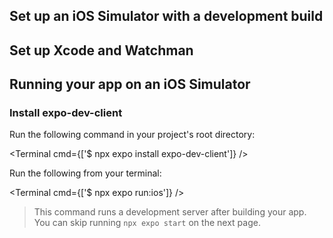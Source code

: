 

## Set up an iOS Simulator with a development build

<BuildEnvironmentSwitch />

## Set up Xcode and Watchman

<XcodeInstructions />

## Running your app on an iOS Simulator

<Step label="1">

### Install expo-dev-client

Run the following command in your project's root directory:

<Terminal cmd={['$ npx expo install expo-dev-client']} />

</Step>

<Step label="2">

Run the following from your terminal:

<Terminal cmd={['$ npx expo run:ios']} />

> This command runs a development server after building your app. You can skip running `npx expo start` on the next page.

</Step>
